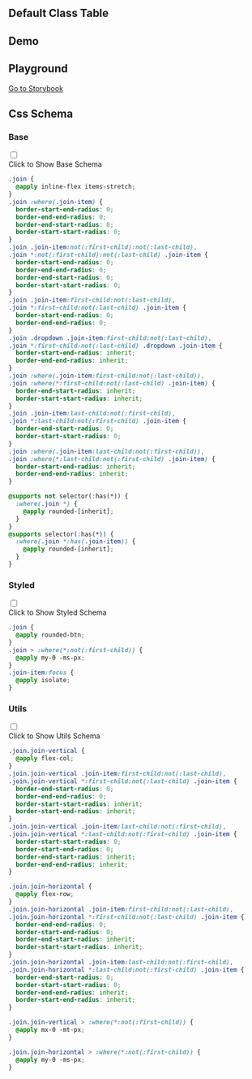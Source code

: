 

## Default Class Table
  
<CssTable name="join" />
  
## Demo
  
<Demo></Demo>

## Playground
  
[Go to Storybook](https://story.ui.icebreaker.top/?path=/docs/layout-join--docs)
  
## Css Schema


### Base

<div className="collapse">
<input type="checkbox" /> 
<div class="collapse-title px-0">
<span class="btn">Click to Show Base Schema</span>
</div>
<div class="collapse-content"> 

```css
.join {
  @apply inline-flex items-stretch;
}
.join :where(.join-item) {
  border-start-end-radius: 0;
  border-end-end-radius: 0;
  border-end-start-radius: 0;
  border-start-start-radius: 0;
}
.join .join-item:not(:first-child):not(:last-child),
.join *:not(:first-child):not(:last-child) .join-item {
  border-start-end-radius: 0;
  border-end-end-radius: 0;
  border-end-start-radius: 0;
  border-start-start-radius: 0;
}
.join .join-item:first-child:not(:last-child),
.join *:first-child:not(:last-child) .join-item {
  border-start-end-radius: 0;
  border-end-end-radius: 0;
}
.join .dropdown .join-item:first-child:not(:last-child),
.join *:first-child:not(:last-child) .dropdown .join-item {
  border-start-end-radius: inherit;
  border-end-end-radius: inherit;
}
.join :where(.join-item:first-child:not(:last-child)),
.join :where(*:first-child:not(:last-child) .join-item) {
  border-end-start-radius: inherit;
  border-start-start-radius: inherit;
}
.join .join-item:last-child:not(:first-child),
.join *:last-child:not(:first-child) .join-item {
  border-end-start-radius: 0;
  border-start-start-radius: 0;
}
.join :where(.join-item:last-child:not(:first-child)),
.join :where(*:last-child:not(:first-child) .join-item) {
  border-start-end-radius: inherit;
  border-end-end-radius: inherit;
}

@supports not selector(:has(*)) {
  :where(.join *) {
    @apply rounded-[inherit];
  }
}
@supports selector(:has(*)) {
  :where(.join *:has(.join-item)) {
    @apply rounded-[inherit];
  }
}

```

</div>
</div>



### Styled

<div className="collapse">
<input type="checkbox" /> 
<div class="collapse-title px-0">
<span class="btn">Click to Show Styled Schema</span>
</div>
<div class="collapse-content"> 

```css
.join {
  @apply rounded-btn;
}
.join > :where(*:not(:first-child)) {
  @apply my-0 -ms-px;
}
.join-item:focus {
  @apply isolate;
}

```

</div>
</div>



### Utils

<div className="collapse">
<input type="checkbox" /> 
<div class="collapse-title px-0">
<span class="btn">Click to Show Utils Schema</span>
</div>
<div class="collapse-content"> 

```css
.join.join-vertical {
  @apply flex-col;
}
.join.join-vertical .join-item:first-child:not(:last-child),
.join.join-vertical *:first-child:not(:last-child) .join-item {
  border-end-start-radius: 0;
  border-end-end-radius: 0;
  border-start-start-radius: inherit;
  border-start-end-radius: inherit;
}
.join.join-vertical .join-item:last-child:not(:first-child),
.join.join-vertical *:last-child:not(:first-child) .join-item {
  border-start-start-radius: 0;
  border-start-end-radius: 0;
  border-end-start-radius: inherit;
  border-end-end-radius: inherit;
}

.join.join-horizontal {
  @apply flex-row;
}
.join.join-horizontal .join-item:first-child:not(:last-child),
.join.join-horizontal *:first-child:not(:last-child) .join-item {
  border-end-end-radius: 0;
  border-start-end-radius: 0;
  border-end-start-radius: inherit;
  border-start-start-radius: inherit;
}
.join.join-horizontal .join-item:last-child:not(:first-child),
.join.join-horizontal *:last-child:not(:first-child) .join-item {
  border-end-start-radius: 0;
  border-start-start-radius: 0;
  border-end-end-radius: inherit;
  border-start-end-radius: inherit;
}

.join.join-vertical > :where(*:not(:first-child)) {
  @apply mx-0 -mt-px;
}

.join.join-horizontal > :where(*:not(:first-child)) {
  @apply my-0 -ms-px;
}

```

</div>
</div>



